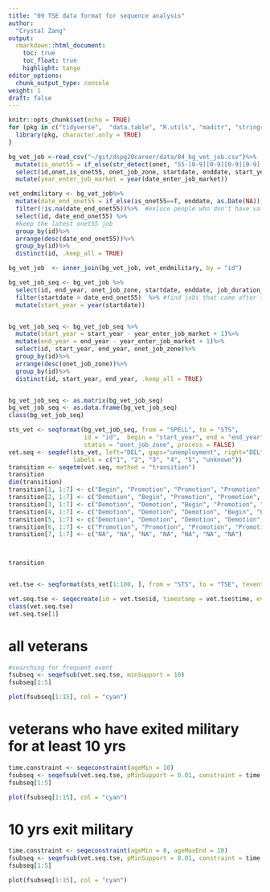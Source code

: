 ```yaml
---
title: "09 TSE data format for sequence analysis"
author:
  "Crystal Zang"
output: 
  rmarkdown::html_document:
    toc: true
    toc_float: true
    highlight: tango
editor_options: 
  chunk_output_type: console
weight: 1
draft: false
---
```


```r
knitr::opts_chunk$set(echo = TRUE)
for (pkg in c("tidyverse",  "data.table", "R.utils", "maditr", "stringr", "stringi", "dplyr", "ggplot2", "lubridate", "gt", "DataExplorer", "TraMineR", "TraMineRextras", "cluster")) {
  library(pkg, character.only = TRUE)
}
```

```r
bg_vet_job <-read_csv("~/git/dspg20career/data/04_bg_vet_job.csv")%>%
  mutate(is_onet55 = if_else(str_detect(onet, "55-[0-9][0-9][0-9][0-9].[0-9][0-9]"), T, F))%>%
  select(id,onet,is_onet55, onet_job_zone, startdate, enddate, start_year, end_year, onet_title, date_enter_job_market, job_duration_day)%>%
  mutate(year_enter_job_market = year(date_enter_job_market))

vet_endmilitary <- bg_vet_job%>%
  mutate(date_end_onet55 = if_else(is_onet55==T, enddate, as.Date(NA)))%>%
  filter(!is.na(date_end_onet55))%>%  #exluce people who don't have valid onet55 code
  select(id, date_end_onet55) %>%
  #keep the latest onet55 job
  group_by(id)%>%   
  arrange(desc(date_end_onet55))%>%
  group_by(id)%>%
  distinct(id, .keep_all = TRUE)

bg_vet_job  <- inner_join(bg_vet_job, vet_endmilitary, by = "id")

bg_vet_job_seq <- bg_vet_job %>%
  select(id, end_year, onet_job_zone, startdate, enddate, job_duration_day, date_end_onet55, year_enter_job_market)%>%
  filter(startdate > date_end_onet55)  %>% #find jobs that came after the date ended onet55 job
  mutate(start_year = year(startdate))


bg_vet_job_seq <- bg_vet_job_seq %>%
  mutate(start_year = start_year - year_enter_job_market + 1)%>%
  mutate(end_year = end_year - year_enter_job_market + 1)%>%
  select(id, start_year, end_year, onet_job_zone)%>%
  group_by(id)%>%
  arrange(desc(onet_job_zone))%>%
  group_by(id)%>%
  distinct(id, start_year, end_year, .keep_all = TRUE)


bg_vet_job_seq <- as.matrix(bg_vet_job_seq)
bg_vet_job_seq <- as.data.frame(bg_vet_job_seq)
class(bg_vet_job_seq)

sts_vet <- seqformat(bg_vet_job_seq, from = "SPELL", to = "STS",
                     id = "id",  begin = "start_year", end = "end_year", 
                     status = "onet_job_zone", process = FALSE)
vet.seq <- seqdef(sts_vet, left="DEL", gaps="unemployment", right="DEL",
                  labels = c("1", "2", "3", "4", "5", "unknown"))
transition <- seqetm(vet.seq, method = "transition")
transition
dim(transition)
transition[1, 1:7] <- c("Begin", "Promotion", "Promotion", "Promotion", "Promotion", "Demotion", "NA")
transition[2, 1:7] <- c("Demotion", "Begin", "Promotion", "Promotion", "Promotion", "Demotion", "NA")
transition[3, 1:7] <- c("Demotion", "Demotion", "Begin", "Promotion", "Promotion", "Demotion", "NA")
transition[4, 1:7] <- c("Demotion", "Demotion", "Demotion", "Begin", "Promotion", "Promotion", "NA")
transition[5, 1:7] <- c("Demotion", "Demotion", "Demotion", "Demotion", "Begin", "Promotion", "NA")
transition[6, 1:7] <- c("Promotion", "Promotion", "Promotion", "Promotion", "Promotion", "Begin", "NA")
transition[7, 1:7] <- c("NA", "NA", "NA", "NA", "NA", "NA", "NA")



transition


vet.tse <- seqformat(sts_vet[1:100, ], from = "STS", to = "TSE", tevent = transition)

vet.seq.tse <- seqecreate(id = vet.tse$id, timestamp = vet.tse$time, event = vet.tse$event)
class(vet.seq.tse)
vet.seq.tse[1]

```

# all veterans
```r
#searching for frequent event
fsubseq <- seqefsub(vet.seq.tse, minSupport = 10) 
fsubseq[1:5]

plot(fsubseq[1:15], col = "cyan")
```

# veterans who have exited military for at least 10 yrs
```r
time.constraint <- seqeconstraint(ageMin = 10)
fsubseq <- seqefsub(vet.seq.tse, pMinSupport = 0.01, constraint = time.constraint)
fsubseq[1:5]

plot(fsubseq[1:15], col = "cyan")
```

# 10 yrs exit military
```r
time.constraint <- seqeconstraint(ageMin = 0, ageMaxEnd = 10)
fsubseq <- seqefsub(vet.seq.tse, pMinSupport = 0.01, constraint = time.constraint)
fsubseq[1:5]

plot(fsubseq[1:15], col = "cyan")
```